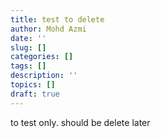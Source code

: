 ```yaml
---
title: test to delete
author: Mohd Azmi
date: ''
slug: []
categories: []
tags: []
description: ''
topics: []
draft: true
---
```


to test only. should be delete later
